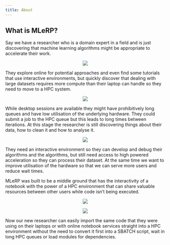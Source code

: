 ```yaml
---
title: About
---
```

## What is MLeRP?
Say we have a researcher who is a domain expert in a field and is just discovering that machine learning algorithms might be appropriate to accelerate their work. 

<p style="text-align: center;">![](./images/before-after.png)</p>

They explore online for potential approaches and even find some tutorials that use interactive environments, but quickly discover that dealing with large datasets requires more compute than their laptop can handle so they need to move to a HPC system. 

<p style="text-align: center;">![](./images/notebook-cat.png)</p>

While desktop sessions are available they might have prohibitively long queues and have low utilisation of the underlying hardware. They could submit a job to the HPC queue but this leads to long times between iterations. At this stage the researcher is still discovering things about their data, how to clean it and how to analyse it. 

<p style="text-align: center;">![](./images/hpc-cat.png)</p>

They need an interactive environment so they can develop and debug their algorithms and the algorithms, but still need access to high powered acceleration so they can process their dataset. At the same time we want to improve utilisation of the hardware so that we can serve more users and reduce wait times.

MLeRP was built to be a middle ground that has the interactivity of a notebook with the power of a HPC environment that can share valuable resources between other users while code isn’t being executed. 

<p style="text-align: center;">![](./images/mlerp-rings.png)</p>
<p style="text-align: center;">![](./images/captain-research-cloud.png)</p>

Now our new researcher can easily import the same code that they were using on their laptops or with online notebook services straight into a HPC environment without the need to convert it first into a SBATCH script, wait in long HPC queues or load modules for dependencies. 
